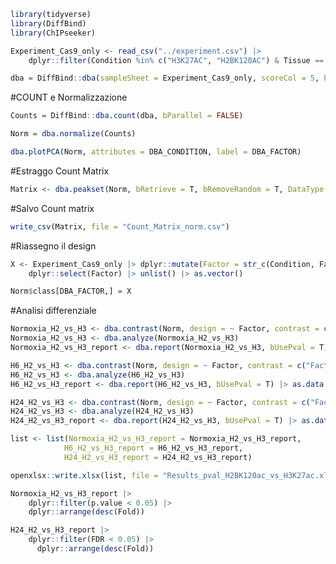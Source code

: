 
```r
library(tidyverse)
library(DiffBind)
library(ChIPseeker)
```


```r
Experiment_Cas9_only <- read_csv("../experiment.csv") |> 
    dplyr::filter(Condition %in% c("H3K27AC", "H2BK120AC") & Tissue == "CAS9" & PeakCaller == "macs3")

dba = DiffBind::dba(sampleSheet = Experiment_Cas9_only, scoreCol = 5, bRemoveRandom = TRUE, bRemoveM = T)
```

#COUNT e Normalizzazione
```r
Counts = DiffBind::dba.count(dba, bParallel = FALSE)

Norm = dba.normalize(Counts)

dba.plotPCA(Norm, attributes = DBA_CONDITION, label = DBA_FACTOR)
```

#Estraggo Count Matrix
```r
Matrix <- dba.peakset(Norm, bRetrieve = T, bRemoveRandom = T, DataType = "data.frame")
```

#Salvo Count matrix
```r
write_csv(Matrix, file = "Count_Matrix_norm.csv")
```

#Riassegno il design
```r
X <- Experiment_Cas9_only |> dplyr::mutate(Factor = str_c(Condition, Factor, sep = "_")) |> 
    dplyr::select(Factor) |> unlist() |> as.vector()

Norm$class[DBA_FACTOR,] = X
```

#Analisi differenziale
```r
Normoxia_H2_vs_H3 <- dba.contrast(Norm, design = ~ Factor, contrast = c("Factor", "H2BK120AC_CAS9_0h", "H3K27AC_CAS9_0h")) 
Normoxia_H2_vs_H3 <- dba.analyze(Normoxia_H2_vs_H3)
Normoxia_H2_vs_H3_report <- dba.report(Normoxia_H2_vs_H3, bUsePval = T) |> as.data.frame()

H6_H2_vs_H3 <- dba.contrast(Norm, design = ~ Factor, contrast = c("Factor", "H2BK120AC_CAS9_6h", "H3K27AC_CAS9_6h")) 
H6_H2_vs_H3 <- dba.analyze(H6_H2_vs_H3)
H6_H2_vs_H3_report <- dba.report(H6_H2_vs_H3, bUsePval = T) |> as.data.frame()

H24_H2_vs_H3 <- dba.contrast(Norm, design = ~ Factor, contrast = c("Factor", "H2BK120AC_CAS9_24h", "H3K27AC_CAS9_24h")) 
H24_H2_vs_H3 <- dba.analyze(H24_H2_vs_H3)
H24_H2_vs_H3_report <- dba.report(H24_H2_vs_H3, bUsePval = T) |> as.data.frame()
```

```r
list <- list(Normoxia_H2_vs_H3_report = Normoxia_H2_vs_H3_report,
            H6_H2_vs_H3_report = H6_H2_vs_H3_report,
            H24_H2_vs_H3_report = H24_H2_vs_H3_report)

openxlsx::write.xlsx(list, file = "Results_pval_H2BK120ac_vs_H3K27ac.xlsx")
```

```r
Normoxia_H2_vs_H3_report |>
    dplyr::filter(p.value < 0.05) |> 
    dplyr::arrange(desc(Fold))

H24_H2_vs_H3_report |> 
    dplyr::filter(FDR < 0.05) |> 
      dplyr::arrange(desc(Fold)) 
```